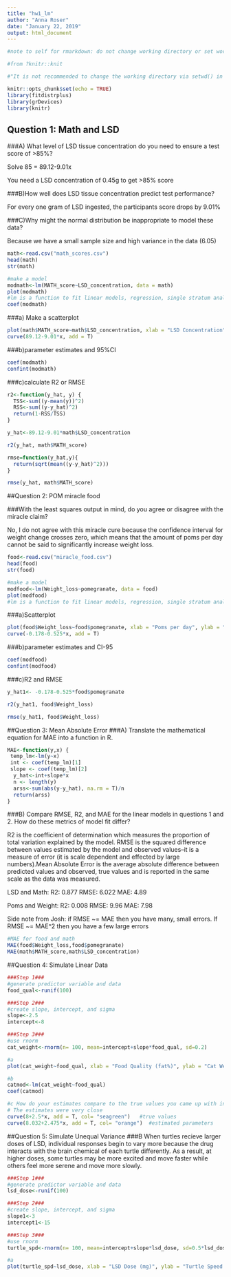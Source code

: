 ```yaml
---
title: "hw1_lm"
author: "Anna Roser"
date: "January 22, 2019"
output: html_document
---
```



```r

#note to self for rmarkdown: do not change working directory or set working directory in code chunks--it has already been set when rmd file is created. 

#from ?knitr::knit

#"It is not recommended to change the working directory via setwd() in a code chunk, because it may lead to terrible consequences (e.g. figure and cache files may be written to wrong places). If you do use setwd(), please note that knitr will always restore the working directory to the original one. Whenever you feel confused, print getwd() in a code chunk to see what the working directory really is""

```



```r
knitr::opts_chunk$set(echo = TRUE)
library(fitdistrplus)
library(grDevices)
library(knitr)

```

## Question 1: Math and LSD 
###A) What level of LSD tissue concentration do you need to ensure a test score of >85%?

Solve 85 = 89.12-9.01x

You need a LSD concentration of 0.45g to get >85% score

###B)How well does LSD tissue concentration predict test performance?

For every one gram of LSD ingested, the participants score drops by 9.01%

###C)Why might the normal distribution be inappropriate to model these data?

Because we have a small sample size and high variance in the data (6.05)


```r
math<-read.csv("math_scores.csv")
head(math)
str(math)

#make a model
modmath<-lm(MATH_score~LSD_concentration, data = math)
plot(modmath)
#lm is a function to fit linear models, regression, single stratum analysis of variance and analysis of covariance 
coef(modmath)

```

###a) Make a scatterplot

```r

plot(math$MATH_score~math$LSD_concentration, xlab = "LSD Concentration", ylab = "Math Score")
curve(89.12-9.01*x, add = T)

```

###b)parameter estimates and 95%CI

```r
coef(modmath)
confint(modmath)

```


###c)calculate R2 or RMSE

```r
r2<-function(y_hat, y) {
  TSS<-sum((y-mean(y))^2)
  RSS<-sum((y-y_hat)^2)
  return(1-RSS/TSS)
}

y_hat<-89.12-9.01*math$LSD_concentration

r2(y_hat, math$MATH_score)

rmse=function(y_hat,y){
  return(sqrt(mean((y-y_hat)^2)))
}

rmse(y_hat, math$MATH_score)

```


##Question 2: POM miracle food

###With the least squares output in mind, do you agree or disagree with the miracle claim?

No, I do not agree with this miracle cure because the confidence interval for weight change crosses zero, which means that the amount of poms per day cannot be said to significantly increase weight loss.  


```r
food<-read.csv("miracle_food.csv")
head(food)
str(food)

#make a model
modfood<-lm(Weight_loss~pomegranate, data = food)
plot(modfood)
#lm is a function to fit linear models, regression, single stratum analysis of variance and analysis of covariance 

```

###a)Scatterplot

```r
plot(food$Weight_loss~food$pomegranate, xlab = "Poms per day", ylab = "Weight loss (lbs)")
curve(-0.178-0.525*x, add = T)
```

###b)parameter estimates and CI-95

```r
coef(modfood)
confint(modfood)
```

###c)R2 and RMSE

```r

y_hat1<- -0.178-0.525*food$pomegranate

r2(y_hat1, food$Weight_loss)

rmse(y_hat1, food$Weight_loss)

```


##Question 3: Mean Absolute Error
###A) Translate the mathematical equation for MAE into a function in R.
```r
MAE<-function(y,x) {
 temp_lm<-lm(y~x)
 int <- coef(temp_lm)[1]
 slope <- coef(temp_lm)[2]
  y_hat<-int+slope*x
  n <- length(y)
  arss<-sum(abs(y-y_hat), na.rm = T)/n
  return(arss)
}

```

###B) Compare RMSE, R2, and MAE for the linear models in questions 1 and 2. How do these metrics of model fit differ?

R2 is the coefficient of determination which measures the proportion of total variation explained by the model. RMSE is the squared difference between values estimated by the model and observed values--it is a measure of error (it is scale dependent and effected by large numbers).Mean Absolute Error is the average absolute difference between predicted values and observed, true values and is reported in the same scale as the data was measured.  

LSD and Math:
  R2: 0.877
  RMSE: 6.022
  MAE: 4.89

Poms and Weight:
  R2: 0.008
  RMSE: 9.96
  MAE: 7.98

Side note from Josh: if RMSE ~= MAE then you have many, small errors. If RMSE ~= MAE^2 then you have a few large errors

```r
#MAE for food and math
MAE(food$Weight_loss,food$pomegranate)
MAE(math$MATH_score,math$LSD_concentration)

```

##Question 4: Simulate Linear Data

```r
###Step 1###
#generate predictor variable and data 
food_qual<-runif(100)

###Step 2###
#create slope, intercept, and sigma
slope<-2.5
intercept<-8

###Step 3###
#use rnorm
cat_weight<-rnorm(n= 100, mean=intercept+slope*food_qual, sd=0.2)

#a
plot(cat_weight~food_qual, xlab = "Food Quality (fat%)", ylab = "Cat Weight (lbs)")

#b
catmod<-lm(cat_weight~food_qual)
coef(catmod)

#c How do your estimates compare to the true values you came up with in step 2?
# The estimates were very close
curve(8+2.5*x, add = T, col= "seagreen")   #true values
curve(8.032+2.475*x, add = T, col= "orange")  #estimated parameters
```

##Question 5: Simulate Unequal Variance
###B
When turtles recieve larger doses of LSD, individual responses begin to vary more because the drug interacts with the brain chemical of each turtle differently. As a result, at higher doses, some turtles may be more excited and move faster while others feel more serene and move more slowly. 

```r
###Step 1###
#generate predictor variable and data 
lsd_dose<-runif(100)

###Step 2###
#create slope, intercept, and sigma
slope1<-3
intercept1<-15

###Step 3###
#use rnorm
turtle_spd<-rnorm(n= 100, mean=intercept+slope*lsd_dose, sd=0.5*lsd_dose)

#a
plot(turtle_spd~lsd_dose, xlab = "LSD Dose (mg)", ylab = "Turtle Speed (cm/s)")
```



















